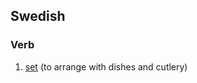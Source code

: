 ==Swedish==

===Verb===
{{sv-verb-reg-ar}}
{{infl|sv|verb}}

# [[set]] (to arrange with dishes and cutlery)